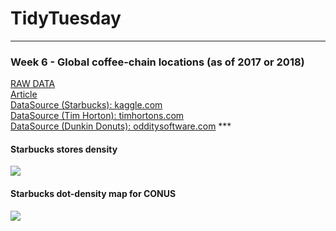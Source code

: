
# TidyTuesday

***  
### Week 6 - Global coffee-chain locations (as of 2017 or 2018)
[RAW DATA](https://github.com/rfordatascience/tidytuesday/blob/master/data/week6_coffee_chains.xlsx)  
[Article](http://flowingdata.com/2014/03/18/coffee-place-geography/)  
[DataSource (Starbucks): kaggle.com](https://www.kaggle.com/starbucks/store-locations)  
[DataSource (Tim Horton): timhortons.com](https://locations.timhortons.com/)  
[DataSource (Dunkin Donuts): odditysoftware.com](http://www.odditysoftware.com/download/download.php?filename=dunkin-donuts.zip)
***  

#### Starbucks stores density 
![](https://raw.githubusercontent.com/ChuliangXiao/tidytuesday/master/Week06/Fifty-States-map.png)

#### Starbucks dot-density map for CONUS
![](https://raw.githubusercontent.com/ChuliangXiao/tidytuesday/master/Week06/CONUS-dot-density-map.png)